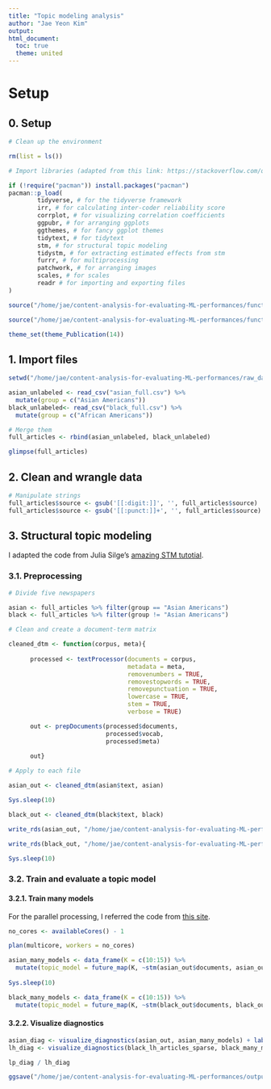 ```yaml
---
title: "Topic modeling analysis"
author: "Jae Yeon Kim"
output:
html_document:
  toc: true
  theme: united
---
```


# Setup

## 0. Setup

```r

# Clean up the environment

rm(list = ls())

# Import libraries (adapted from this link: https://stackoverflow.com/questions/4090169/elegant-way-to-check-for-missing-packages-and-install-them)

if (!require("pacman")) install.packages("pacman")
pacman::p_load(
        tidyverse, # for the tidyverse framework
        irr, # for calculating inter-coder reliability score
        corrplot, # for visualizing correlation coefficients
        ggpubr, # for arranging ggplots
        ggthemes, # for fancy ggplot themes
        tidytext, # for tidytext
        stm, # for structural topic modeling
        tidystm, # for extracting estimated effects from stm
        furrr, # for multiprocessing
        patchwork, # for arranging images
        scales, # for scales 
        readr # for importing and exporting files 
)

source("/home/jae/content-analysis-for-evaluating-ML-performances/functions/text_analysis.r")

source("/home/jae/content-analysis-for-evaluating-ML-performances/functions/theme_publications.r")

theme_set(theme_Publication(14))
```

## 1. Import files

```r

setwd("/home/jae/content-analysis-for-evaluating-ML-performances/raw_data/")

asian_unlabeled <- read_csv("asian_full.csv") %>%
  mutate(group = c("Asian Americans"))
black_unlabeled<- read_csv("black_full.csv") %>%
  mutate(group = c("African Americans"))

# Merge them 
full_articles <- rbind(asian_unlabeled, black_unlabeled)

glimpse(full_articles)

```

## 2. Clean and wrangle data

```r

# Manipulate strings
full_articles$source <- gsub('[[:digit:]]', '', full_articles$source) 
full_articles$source <- gsub('[[:punct:]]+', '', full_articles$source) %>% trimws()

```

## 3. Structural topic modeling

I adapted the code from Julia Silge's [amazing STM tutotial](https://juliasilge.com/blog/evaluating-stm/).

### 3.1. Preprocessing

```r

# Divide five newspapers 

asian <- full_articles %>% filter(group == "Asian Americans")
black <- full_articles %>% filter(group != "Asian Americans")

# Clean and create a document-term matrix

cleaned_dtm <- function(corpus, meta){
  
      processed <- textProcessor(documents = corpus, 
                                 metadata = meta,
                                 removenumbers = TRUE,
                                 removestopwords = TRUE, 
                                 removepunctuation = TRUE, 
                                 lowercase = TRUE, 
                                 stem = TRUE, 
                                 verbose = TRUE)

      out <- prepDocuments(processed$documents, 
                           processed$vocab, 
                           processed$meta)
      
      out}

# Apply to each file 

asian_out <- cleaned_dtm(asian$text, asian)

Sys.sleep(10)
```

```r

black_out <- cleaned_dtm(black$text, black)

```

```r

write_rds(asian_out, "/home/jae/content-analysis-for-evaluating-ML-performances/processed_data/asian_out.rds")

write_rds(black_out, "/home/jae/content-analysis-for-evaluating-ML-performances/processed_data/black_out.rds")

Sys.sleep(10)
```

### 3.2. Train and evaluate a topic model

#### 3.2.1. Train many models

For the parallel processing, I referred the code from [this site](https://byuistats.github.io/M335/parallel_furrr.html).

```r

no_cores <- availableCores() - 1

plan(multicore, workers = no_cores)

asian_many_models <- data_frame(K = c(10:15)) %>%
  mutate(topic_model = future_map(K, ~stm(asian_out$documents, asian_out$vocab, K = .)))
  
Sys.sleep(10)

```

```r
  
black_many_models <- data_frame(K = c(10:15)) %>%
  mutate(topic_model = future_map(K, ~stm(black_out$documents, black_out$vocab, K = .)))

```

#### 3.2.2. Visualize diagnostics

```r

asian_diag <- visualize_diagnostics(asian_out, asian_many_models) + labs(subtitle = "Linked progress articles") 
lh_diag <- visualize_diagnostics(black_lh_articles_sparse, black_many_models) + labs(subtitle = "Linked hurt articles") 

lp_diag / lh_diag

ggsave("/home/jae/content-analysis-for-evaluating-ML-performances/outputs/topic_modeling_diagnosis_plot.png", height = 10)

```